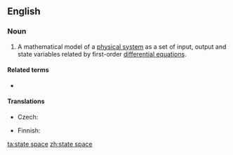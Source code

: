 ==English==
{{wikipedia}}

===Noun===
{{en-noun}}

# {{lb|en|control engineering}} A mathematical model of a [[physical system]] as a set of input, output and state variables related by first-order [[differential equations]].

====Related terms====
* {{l|en|phase space}}

====Translations====
{{trans-top|(control engineering) a mathematical model}}
* Czech: {{t|cs|stavový prostor|m}}
{{trans-mid}}
* Finnish: {{t|fi|tila-avaruus}}
{{trans-bottom}}

[[ta:state space]]
[[zh:state space]]